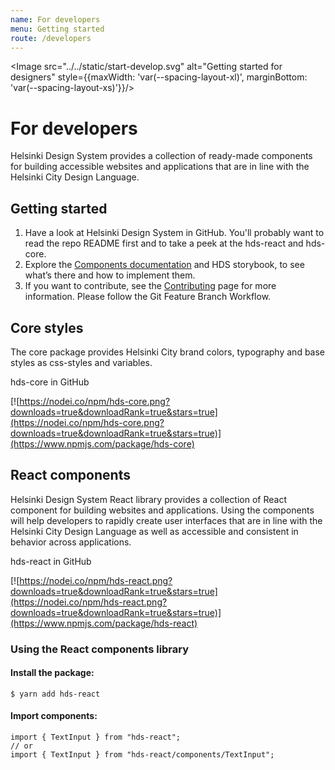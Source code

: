```yaml
---
name: For developers
menu: Getting started
route: /developers
---
```




<Image src="../../static/start-develop.svg" alt="Getting started for designers"  style={{maxWidth: 'var(--spacing-layout-xl)', marginBottom: 'var(--spacing-layout-xs)'}}/>

# For developers

<LargeParagraph>Helsinki Design System provides a collection of ready-made components for building accessible websites and applications that are in line with the Helsinki City Design Language.</LargeParagraph>

## Getting started


1. Have a look at <Link href="https://github.com/City-of-Helsinki/helsinki-design-system" external>Helsinki Design System in GitHub</Link>. You'll probably want to read the <Link href="https://github.com/City-of-Helsinki/helsinki-design-system/blob/master/packages/react/README.md" external>repo README</Link> first and to take a peek at the <Link href="https://github.com/City-of-Helsinki/helsinki-design-system/tree/master/packages/react" external>hds-react</Link> and <Link href="https://github.com/City-of-Helsinki/helsinki-design-system/tree/master/packages/core" external>hds-core</Link>.
2. Explore the [Components documentation](/components "Components") and <Link href="https://city-of-helsinki.github.io/helsinki-design-system/storybook/core/">HDS storybook</Link>, to see what’s there and how to implement them.
3. If you want to contribute, see the [Contributing](/contributing/before-contributing "Contributing") page for more information. Please follow the <Link href="https://www.atlassian.com/git/tutorials/comparing-workflows/feature-branch-workflow" external>Git Feature Branch Workflow</Link>.

## Core styles
The core package provides Helsinki City brand colors, typography and base styles as css-styles and variables.

<Link href="https://github.com/City-of-Helsinki/helsinki-design-system/tree/master/packages/core" external>hds-core in GitHub</Link>

[![https://nodei.co/npm/hds-core.png?downloads=true&downloadRank=true&stars=true](https://nodei.co/npm/hds-core.png?downloads=true&downloadRank=true&stars=true)](https://www.npmjs.com/package/hds-core)

## React components
Helsinki Design System React library provides a collection of React component for building websites and applications. Using the components will help developers to rapidly create user interfaces that are in line with the Helsinki City Design Language as well as accessible and consistent in behavior across applications.

<Link href="https://github.com/City-of-Helsinki/helsinki-design-system/tree/master/packages/react" external>hds-react in GitHub</Link>

[![https://nodei.co/npm/hds-react.png?downloads=true&downloadRank=true&stars=true](https://nodei.co/npm/hds-react.png?downloads=true&downloadRank=true&stars=true)](https://www.npmjs.com/package/hds-react)


### Using the React components library

#### Install the package:

```
$ yarn add hds-react
```

#### Import components:

```tsx
import { TextInput } from "hds-react";
// or
import { TextInput } from "hds-react/components/TextInput";
```
